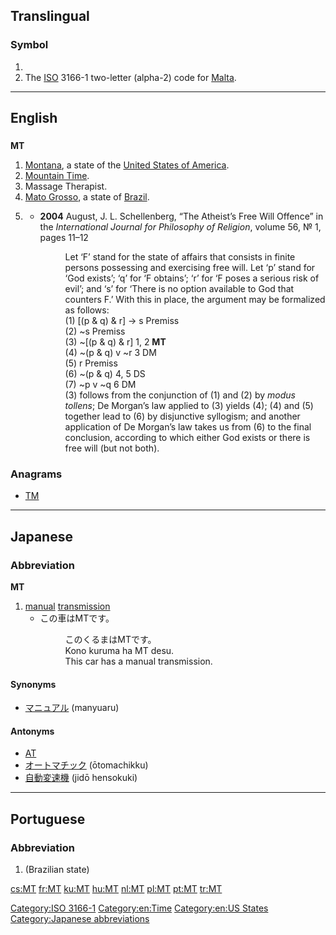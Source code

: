 {{also|mt|Mt|mT}}
==Translingual==

===Symbol===
{{head|mul|symbol}}

# {{SI-unit-abb|mega|tesla|[[magnetic flux density]]}}
# The [[ISO]] 3166-1 two-letter (alpha-2) code for [[Malta]].

[[Category:ISO 3166-1]]

----

==English==

==={{abbreviation-old|en}}===
'''MT'''

# [[Montana]], a state of the [[United States of America]].
# [[Mountain Time]].
# Massage Therapist.
# [[Mato Grosso]], a state of [[Brazil]].
# {{context|logic|lang=en}} ''{{l|en|modus tollens}}''
#* '''2004''' August, J. L. Schellenberg, “The Atheist’s Free Will Offence” in the ''International Journal for Philosophy of Religion'', volume 56, № 1, pages 11–12
#*: Let ‘F’ stand for the state of affairs that consists in finite persons possessing and exercising free will. Let ‘p’ stand for ‘God exists’; ‘q’ for ‘F obtains’; ‘r’ for ‘F poses a serious risk of evil’; and ‘s’ for ‘There is no option available to God that counters F.’ With this in place, the argument may be formalized as follows:<br/>(1) [(p & q) & r] → s Premiss<br/>(2) ~s  Premiss<br/>(3) ~[(p & q) & r] 1, 2 '''MT'''<!-- unemboldened in source --><br/>(4) ~(p & q) v ~r 3 DM<br/>(5) r   Premiss<br/>(6) ~(p & q)  4, 5 DS<br/>(7) ~p v ~q  6 DM<br/>(3) follows from the conjunction of (1) and (2) by ''modus tollens''; De Morgan’s law applied to (3) yields (4); (4) and (5) together lead to (6) by disjunctive syllogism; and another application of De Morgan’s law takes us from (6) to the final conclusion, according to which either God exists or there is free will (but not both).

===Anagrams===
* [[TM#English|TM]]

[[Category:en:Time]]
[[Category:en:US States]]

----

==Japanese==

===Abbreviation===
'''MT'''

# [[manual]] [[transmission]]
#* この車はMTです。
#*: このくるまはMTです。
#*: Kono kuruma ha MT desu.
#*: This car has a manual transmission.

====Synonyms====
* [[マニュアル]] (manyuaru)

====Antonyms====
* [[AT]]
* [[オートマチック]] (ōtomachikku)
* [[自動変速機]] (jidō hensokuki)

[[Category:Japanese abbreviations]]

----

==Portuguese==

===Abbreviation===
{{head|pt|abbreviation}}

# {{abbreviation of|Mato Grosso|lang=pt}} (Brazilian state)

[[cs:MT]]
[[fr:MT]]
[[ku:MT]]
[[hu:MT]]
[[nl:MT]]
[[pl:MT]]
[[pt:MT]]
[[tr:MT]]
